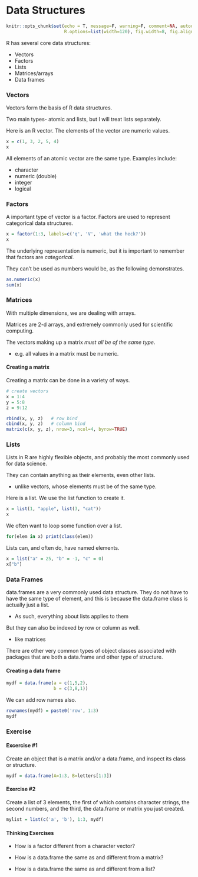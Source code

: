 # Data Structures

```r
knitr::opts_chunk$set(echo = T, message=F, warning=F, comment=NA, autodep=T, eval=FALSE, cache.rebuild=F, cache=F,
                      R.options=list(width=120), fig.width=8, fig.align = 'center')
```


<!-- <div style="text-align:center; font-size:200%; font-variant:small-caps;" ><span style='color:#1e90ff'>Data Structures</span></div> -->
  
R has several core data structures:
  
- Vectors
- Factors
- Lists
- Matrices/arrays
- Data frames


### Vectors

<span class="objclass">Vectors</span> form the basis of R data structures.

Two main types- <span class="objclass">atomic</span> and <span class="objclass">lists</span>, but I will treat lists separately.

Here is an R <span class="objclass">vector</span>. The <span class="emph">elements</span> of the vector are numeric values.

```r
x = c(1, 3, 2, 5, 4)
x
```


All elements of an atomic vector are the same type. Examples include:
  
- <span class="objclass">character</span>
- <span class="objclass">numeric</span> (double)
- <span class="objclass">integer</span>
- <span class="objclass">logical</span>



### Factors

A important type of vector is a <span class="objclass">factor</span>. Factors are used to represent categorical data structures.

```r
x = factor(1:3, labels=c('q', 'V', 'what the heck?'))
x
```


The underlying representation is numeric, but it is important to remember that factors are *categorical*.

They can't be used as numbers would be, as the following demonstrates.

```r
as.numeric(x)
sum(x)
```



### Matrices

With multiple dimensions, we are dealing with <span class="objclass">arrays.</span>

<span class="objclass">Matrices</span> are 2-d arrays, and extremely commonly used for scientific computing.

The vectors making up a matrix *must all be of the same type*.

- e.g. all values in a matrix must be numeric.



#### Creating a matrix

Creating a matrix can be done in a variety of ways.

```r
# create vectors
x = 1:4
y = 5:8
z = 9:12

rbind(x, y, z)   # row bind
cbind(x, y, z)   # column bind
matrix(c(x, y, z), nrow=3, ncol=4, byrow=TRUE)
```


### Lists

<span class="objclass">Lists</span> in R are highly flexible objects, and probably the most commonly used for data science.

They can contain anything as their elements, even other lists.

- unlike vectors, whose elements must be of the same type. 

Here is a list. We use the <span class="func">list</span> function to create it. 

```r
x = list(1, "apple", list(3, "cat"))
x
```

We often want to loop some function over a list.

```r
for(elem in x) print(class(elem))
```

Lists can, and often do, have named elements.

```r
x = list("a" = 25, "b" = -1, "c" = 0)
x["b"]
```



### Data Frames

<span class="objclass">data.frames</span> are a very commonly used data structure. They do not have to have the same type of element, and this is because the data.frame class is actually just a list.

- As such, everything about lists applies to them

But they can also be indexed by row or column as well.

- like matrices

There are other very common types of object classes associated with packages that are both a <span class="objclass">data.frame</span> and other type of structure.


#### Creating a data frame

```r
mydf = data.frame(a = c(1,5,2), 
                  b = c(3,8,1))
```

We can add row names also.

```r
rownames(mydf) = paste0('row', 1:3)
mydf
```


### Exercise

#### Excercise #1

Create an object that is a <span class="objclass">matrix</span> and/or a <span class="objclass">data.frame</span>, and inspect its <span class="emph">class</span> or <span class="emph">structure</span>.

```r
mydf = data.frame(A=1:3, B=letters[1:3])
```


#### Exercise #2

Create a <span class="objclass">list</span> of 3 elements, the first of which contains character strings, the second numbers, and the third, the <span class="objclass">data.frame</span> or <span class="objclass">matrix</span> you just created.

```r
mylist = list(c('a', 'b'), 1:3, mydf)
```



#### Thinking Exercises

- How is a <span class="objclass">factor</span> different from a character vector?

- How is a <span class="objclass">data.frame</span> the same as and different from a <span class="objclass">matrix</span>?

- How is a <span class="objclass">data.frame</span> the same as and different from a <span class="objclass">list</span>?